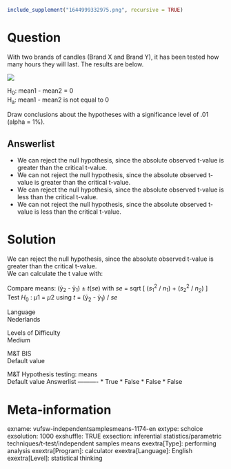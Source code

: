 ```r
include_supplement("1644999332975.png", recursive = TRUE)
```

Question
========
With two brands of candles (Brand X and Brand Y), it has been tested how
many hours they will last. The results are below.  
  
![](1644999332975.png)
  
H<sub>0</sub>: mean1 - mean2 = 0  
H<sub>a</sub>: mean1 - mean2 is not equal to 0  
  
Draw conclusions about the hypotheses with a significance level of .01
(alpha = 1%).

Answerlist
----------
* We can reject the null hypothesis, since the absolute observed t-value
  is greater than the critical t-value.
* We can not reject the null hypothesis, since the absolute observed
  t-value is greater than the critical t-value.
* We can reject the null hypothesis, since the absolute observed t-value
  is less than the critical t-value.
* We can not reject the null hypothesis, since the absolute observed
  t-value is less than the critical t-value.

Solution
========





We can reject the null hypothesis, since the absolute observed t-value
is greater than the critical t-value.  
We can calculate the t value with:  
  
Compare means: (ȳ<sub>2</sub> - ȳ<sub>1</sub>) ± *t*(*se*) with *se* =
sqrt \[ (*s*<sub>1</sub><sup>2</sup> / *n*<sub>1</sub>) +
(*s*<sub>2</sub><sup>2</sup> / *n<sub>2</sub>*) \]  
Test *H*<sub>0</sub> : *μ*1 = *μ*2 using *t* = (ȳ<sub>2</sub> -
ȳ<sub>1</sub>) / *se*





Language  
Nederlands

Levels of Difficulty  
Medium

M&T BIS  
Default value

M&T Hypothesis testing: means  
Default value
Answerlist
----------
* True
* False
* False
* False

Meta-information
================
exname: vufsw-independentsamplesmeans-1174-en
extype: schoice
exsolution: 1000
exshuffle: TRUE
exsection: inferential statistics/parametric techniques/t-test/independent samples means
exextra[Type]: performing analysis
exextra[Program]: calculator
exextra[Language]: English
exextra[Level]: statistical thinking

